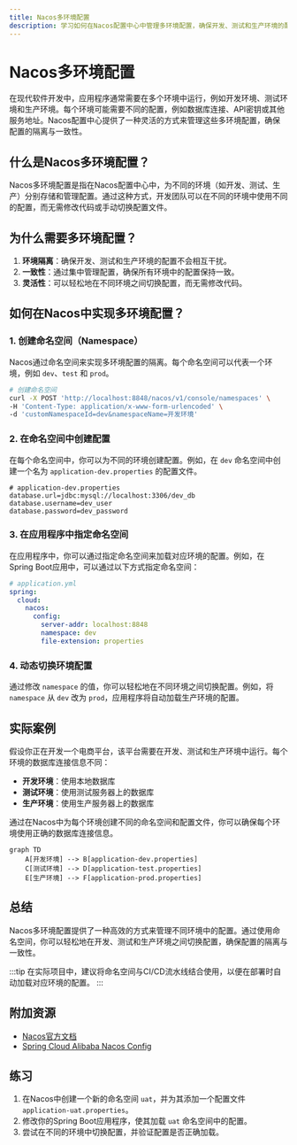 ```yaml
---
title: Nacos多环境配置
description: 学习如何在Nacos配置中心中管理多环境配置，确保开发、测试和生产环境的配置隔离与一致性。
---
```


# Nacos多环境配置

在现代软件开发中，应用程序通常需要在多个环境中运行，例如开发环境、测试环境和生产环境。每个环境可能需要不同的配置，例如数据库连接、API密钥或其他服务地址。Nacos配置中心提供了一种灵活的方式来管理这些多环境配置，确保配置的隔离与一致性。

## 什么是Nacos多环境配置？

Nacos多环境配置是指在Nacos配置中心中，为不同的环境（如开发、测试、生产）分别存储和管理配置。通过这种方式，开发团队可以在不同的环境中使用不同的配置，而无需修改代码或手动切换配置文件。

## 为什么需要多环境配置？

1. **环境隔离**：确保开发、测试和生产环境的配置不会相互干扰。
2. **一致性**：通过集中管理配置，确保所有环境中的配置保持一致。
3. **灵活性**：可以轻松地在不同环境之间切换配置，而无需修改代码。

## 如何在Nacos中实现多环境配置？

### 1. 创建命名空间（Namespace）

Nacos通过命名空间来实现多环境配置的隔离。每个命名空间可以代表一个环境，例如 `dev`、`test` 和 `prod`。

```bash
# 创建命名空间
curl -X POST 'http://localhost:8848/nacos/v1/console/namespaces' \
-H 'Content-Type: application/x-www-form-urlencoded' \
-d 'customNamespaceId=dev&namespaceName=开发环境'
```

### 2. 在命名空间中创建配置

在每个命名空间中，你可以为不同的环境创建配置。例如，在 `dev` 命名空间中创建一个名为 `application-dev.properties` 的配置文件。

```properties
# application-dev.properties
database.url=jdbc:mysql://localhost:3306/dev_db
database.username=dev_user
database.password=dev_password
```

### 3. 在应用程序中指定命名空间

在应用程序中，你可以通过指定命名空间来加载对应环境的配置。例如，在Spring Boot应用中，可以通过以下方式指定命名空间：

```yaml
# application.yml
spring:
  cloud:
    nacos:
      config:
        server-addr: localhost:8848
        namespace: dev
        file-extension: properties
```

### 4. 动态切换环境配置

通过修改 `namespace` 的值，你可以轻松地在不同环境之间切换配置。例如，将 `namespace` 从 `dev` 改为 `prod`，应用程序将自动加载生产环境的配置。

## 实际案例

假设你正在开发一个电商平台，该平台需要在开发、测试和生产环境中运行。每个环境的数据库连接信息不同：

- **开发环境**：使用本地数据库
- **测试环境**：使用测试服务器上的数据库
- **生产环境**：使用生产服务器上的数据库

通过在Nacos中为每个环境创建不同的命名空间和配置文件，你可以确保每个环境使用正确的数据库连接信息。

```mermaid
graph TD
    A[开发环境] --> B[application-dev.properties]
    C[测试环境] --> D[application-test.properties]
    E[生产环境] --> F[application-prod.properties]
```

## 总结

Nacos多环境配置提供了一种高效的方式来管理不同环境中的配置。通过使用命名空间，你可以轻松地在开发、测试和生产环境之间切换配置，确保配置的隔离与一致性。

:::tip
在实际项目中，建议将命名空间与CI/CD流水线结合使用，以便在部署时自动加载对应环境的配置。
:::

## 附加资源

- [Nacos官方文档](https://nacos.io/zh-cn/docs/what-is-nacos.html)
- [Spring Cloud Alibaba Nacos Config](https://spring-cloud-alibaba-group.github.io/github-pages/hoxton/en-us/index.html#_spring_cloud_alibaba_nacos_config)

## 练习

1. 在Nacos中创建一个新的命名空间 `uat`，并为其添加一个配置文件 `application-uat.properties`。
2. 修改你的Spring Boot应用程序，使其加载 `uat` 命名空间中的配置。
3. 尝试在不同的环境中切换配置，并验证配置是否正确加载。